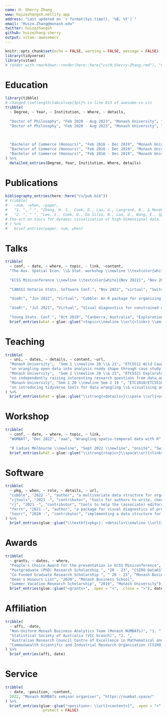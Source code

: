 ```yaml
---
name: H. Sherry Zhang
www: huizezhangsh.netlify.app
address: "Last updated on `r format(Sys.time(), '%B, %Y')`"
email: "Huize.Zhang@monash.edu"
twitter: huizezhangsh
github: huizezhang-sherry
output: vitae::awesomecv
---
```


```r
knitr::opts_chunk$set(echo = FALSE, warning = FALSE, message = FALSE)
library(tidyverse)
library(vitae)
# render with rmarkdown::render(here::here("cv/H.Sherry-Zhang.rmd"), "vitae::awesomecv") 
```

# Education

```r
library(tibble)
# changed \setlength\tabcolsep{5pt}% in line 613 of awesome-cv.cls
tribble(
  ~ Degree, ~ Year, ~ Institution, ~ Where, ~ details,
  
  "Doctor of Philosophy", "Feb 2020 - Aug 2023", "Monash University", "Melbourne, Australia","Supervisors: Dianne Cook, Patricia Menéndez, Nicolas Langrené (BNU-HKBU United International College), and Ursula Laa (BOKU)",
  "Doctor of Philosophy", "Feb 2020 - Aug 2023", "Monash University", "Melbourne, Australia","Thesis title: New tools for visualising and explaining multivariate spatio-temporal data",
  
  
  
  "Bachelor of Commerce (Honours)", "Feb 2016 - Dec 2019", "Monash University", "Melbourne, Australia", "First Class Honours (H1)",
  "Bachelor of Commerce (Honours)", "Feb 2016 - Dec 2019", "Monash University", "Melbourne, Australia", "Honours research project: Exploration of judicial facial expression in videos of legal proceedings",
  "Bachelor of Commerce (Honours)", "Feb 2016 - Dec 2019", "Monash University", "Melbourne, Australia", "Supervisors: Dianne Cook and Russell Smyth"
) %>% 
  detailed_entries(Degree, Year, Institution, Where, details)
```

# Publications

```r
bibliography_entries(here::here("cv/pub.bib"))
# tribble(
#   ~num, ~when, ~paper,
#   "1. ", " ", "Zhang, H. S., Cook, D., Laa, U., Langrené, N., & Menéndez, P. (2021). Visual diagnostics for constrained optimisation with application to guided tours. arXiv Preprint arXiv:2104.03448.",
#   "2. ", " ", "Lee, S., Cook, D., Da Silva, N., Laa, U., Wang, E., Spyrison, N., & Zhang, H. S. (2021). A review of the state‐of‐
# the‐art on tours for dynamic visualization of high‐dimensional data. arXiv Preprint arXiv:2104.08016."
# ) %>% 
#   brief_entries(paper, num, when)
```

# Talks

```r
tribble(
  ~ conf, ~ date, ~ where, ~ topic, ~ link, ~content,
  "The Aus. Spatial Econ. \\& Stat. workshop \\newline \\textcolor{white}{Feb 2023}", "Feb 2023 \\textcolor{white}{Feb 2023}", "onsite", "Switching between space and time: Spatio-temporal analysis with cubble", "https://sherryzhang-monashspatial2023.netlify.app/", "\\newline targeted audience in econometrics and statistics",
  
  "ECSS Miniconference \\newline \\textcolor{white}{Nov 2022}", "Nov 2022 \\textcolor{white}{Nov 2022}", "virtual", "Switching between space and time: Spatio-temporal analysis with cubble", "https://sherryzhang-ecssmini2022.netlify.app/", "\\newline People's Choice Award",
  
  "CANSSI Ontario Stats. Software Conf.", "Nov 2022", "virtual", "Switching between space and time: Spatio-temporal analysis with cubble", "https://sherryzhang-canssi2022.netlify.app/", "",
  
  "UseR!", "Jun 2022", "Virtual", "Cubble: An R package for organizing and wrangling multivariate spatio-temporal data", "https://sherryzhang-user2022.netlify.app/", "",
  
  "UseR!", "Jul 2021", "Virtual", "Visual diagnostics for constrained optimisation with application to guided tours", "https://sherryzhang-user2021.netlify.app/", "",
  
  "Young Stats. Conf.", "Oct 2019", "Canberra, Australia", "Exploration of judicial facial expression in videos of legal proceedings", "               ", "") %>%
  brief_entries(what = glue::glue("<topic>\\newline \\url{<link>} \\em{<content>}", .open = "<", .close = ">"), when = paste0(date, "\\newline"), with = paste0(conf, "\\newline"), .protect = FALSE)
```

# Teaching

<!-- \footnotesize I have been the teaching associate for various units in Monash Master of Business Analytics program and have teaching evaluation score constantly over 4.5 (out of 5). My responsibilities involve lab supervision, tutorial delivery, marking assignments, and unit admin tasks. -->

```r
tribble(
  ~ uni, ~ dates, ~ details, ~ content, ~url,
  "Monash University",  "Sem 1 \\newline 20 \\& 21", "ETC5512 Wild Caught Data",
  "on wrangling open data into analysis ready shape through case study on US air traffic data, Australia census and election data, and among others", "https://wcd.numbat.space/",
  "Monash University",  "Sem 2 \\newline 20 \\& 21", "ETC5521 Exploratory Data Analysis", 
  "on independently raising interesting research questions from data and conduct exploratory data analysis to answer these questions", "https://eda.numbat.space/",
  "Monash University", "Sem 1 20 \\newline Sem 2 19 ", "ETC1010/ETC5510 Introduction to Data Analysis",
  "on introducing tidyverse tools for data wrangling \\& visualising and basics in web scraping, text analysis and programming with R", "https://ida.numbat.space/"
) %>% 
  brief_entries(what = glue::glue("\\strong{<details>}\\space \\url{<url>}\\newline \\em{<content>}", .open = "<", .close = ">"), when = paste0(dates, "\\newline"), with = paste0(uni, "\\newline"), .protect = FALSE) 
```

# Workshop

```r
tribble(
  ~ conf, ~ date, ~ where, ~ topic, ~ link,
  "WOMBAT", "Dec 2022", "aaa", "Wrangling spatio-temporal data with R", "https://sptm-tidy.numbat.space/",
  
  "R Ladies Melbourne \\newline", "Sept 2022 \\newline", "onsite", "Switching between space and time: Spatio-temporal analysis with cubble", "https://sherryzhang-rladiesmelb2022.netlify.app/") %>%
  brief_entries(what = glue::glue("\\strong{<topic>}\\space\\url{<link>}", .open = "<", .close = ">"), when = paste0(date), with = conf, .protect = FALSE)
```

# Software

<!-- \footnotesize I contributes to open source software, available on the Comprehensive R Archive Network (CRAN) and Github. -->

```r
tribble(
  ~ pkg, ~ when, ~ role, ~ details, ~ url,
  "cubble", "2022 -", "author", "a multivariate data structure for organizing and wrangling spatio-temporal data","https://cran.r-project.org/web/packages/cubble/index.html",
  "rjtools", "2021 -", "contributor", "tools for authors to write, check, and submit articles to the R Journal", "https://github.com/rjournal/rjtools",
  "rj", "2021 -", "contributor", "tools to help the (associate) editors with the reviewing process of the R journal", "https://github.com/rjournal/rj",
  "ferrn", "2021 -", "author", "a package for visual diagnostics of projection pursuit guided tour optimisation", "https://cran.r-project.org/web/packages/ferrn/index.html",
  "tourr", "2020 -", "contributor", "implementing a data structure for collecting guided tour optimistaion data", "https://cran.r-project.org/web/packages/tourr/index.html"
) %>% 
  brief_entries(glue::glue("\\textbf{<pkg>}: <details>\\newline \\url{<url>}" , .open = "<", .close = ">"), when = paste0(when, "\\newline"), .protect = FALSE)
```

# Awards

```r
tribble(
  ~ grants, ~ dates, ~ where,
  "People's Choice Award for the presentation in ECSS Miniconference", "2022", "Statistical Society of Australia et al.",
  "Postgraduate (PhD) Research Scholarship ", "20 - 23", "CSIRO Data61",
  "Co-Funded Graduate Research Scholarship ", " 20 - 23", "Monash Business School",
  "Dean's Honours List", "2020", "Monash Business School",
  "Summer Vacation Research Scholarship", "2019", "Monash University") %>% 
  brief_entries(glue::glue("<grants>", .open = "<", .close = ">"), dates, where)
```

# Affiliation

```r
tribble(
  ~ affi, ~date,
  "Non-Uniform Monash Business Analytics Team (Monash NUMBATs)", "1. ",
  "Statistical Society of Australia (VIC branch)", "2. ",
  "Australian Research Council Centre of Excellence in Mathematical and Statistical Frontiers", "3. ",
  "Commonwealth Scientific and Industrial Research Organisation (CSIRO) Data61", "4. "
) %>%
  brief_entries(affi, date)
```

# Service

```r
tribble(
  ~ date, ~position, ~content,
  2022, "Monash NUMBATs seminar organiser", "https://numbat.space/"
) %>% 
  brief_entries(glue::glue("<position>: \\url{<content>}", .open = "<", .close = ">"), date,
                .protect = FALSE)
```
